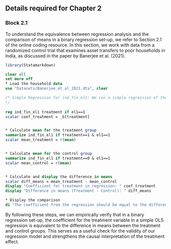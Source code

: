 ## Details required for Chapter 2

### Block 2.1

To understand the equivalence between regression analysis and the comparison of means in a binary regression set-up, we refer to Section 2.1 of the online coding resource. In this section, we work with data from a randomized control trial that examines asset transfers to poor households in India, as discussed in the paper by Banerjee et al. (2021).

```r
library(Statamarkdown)
```

```stata
clear all
set more off
* Load the household data
use "Datasets/Banerjee_et_al_2021.dta", clear

/* Simple Regression for ind_fin_el1: We run a simple regression of the variable ind_fin_el1 on the treatment variable, filtering the data to only include observations where el1 == 1.This is done to isolate the effect of the treatment on a particular group or under certain conditions, where in this case el1 corresponds to the first wave of responses.
*/
  
reg ind_fin_el1 treatment if el1==1
scalar coef_treatment = _b[treatment]


* Calculate mean for the treatment group
summarize ind_fin_el1 if treatment==1 & el1==1
scalar mean_treatment = r(mean)


* Calculate mean for the control group
summarize ind_fin_el1 if treatment==0 & el1==1
scalar mean_control = r(mean)


* Calculate and display the difference in means
scalar diff_means = mean_treatment - mean_control
display "Coefficient for treatment in regression: " coef_treatment
display "Difference in means (Treatment - Control): " diff_means

* Display the comparison
di "The coefficient from the regression should be equal to the difference in means to demonstrate equivalence."
```

By following these steps, we can empirically verify that in a binary regression set-up, the coefficient for the treatment variable in a simple OLS regression is equivalent to the difference in means between the treatment and control groups. This serves as a useful check for the validity of our regression model and strengthens the causal interpretation of the treatment effect.
